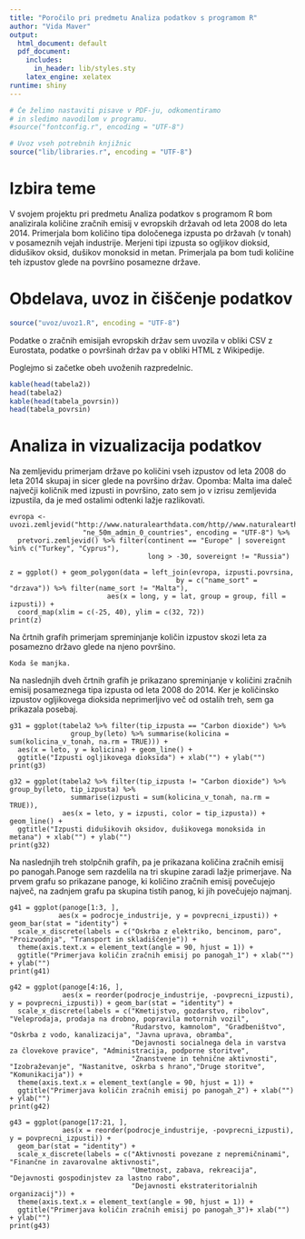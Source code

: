```yaml
---
title: "Poročilo pri predmetu Analiza podatkov s programom R"
author: "Vida Maver"
output:
  html_document: default
  pdf_document:
    includes:
      in_header: lib/styles.sty
    latex_engine: xelatex
runtime: shiny
---
```


```r
# Če želimo nastaviti pisave v PDF-ju, odkomentiramo
# in sledimo navodilom v programu.
#source("fontconfig.r", encoding = "UTF-8")

# Uvoz vseh potrebnih knjižnic
source("lib/libraries.r", encoding = "UTF-8")
```
# Izbira teme

V svojem projektu pri predmetu Analiza podatkov s programom R bom analizirala količine zračnih emisij v evropskih državah od leta 2008 do leta 2014. Primerjala bom količino tipa določenega izpusta po državah (v tonah) v posameznih vejah industrije. Merjeni tipi izpusta so ogljikov dioksid, didušikov oksid, dušikov monoksid in metan. Primerjala pa bom tudi količine teh izpustov glede na površino posamezne države.

# Obdelava, uvoz in čiščenje podatkov

```r
source("uvoz/uvoz1.R", encoding = "UTF-8")
```

Podatke o zračnih emisijah evropskih držav sem uvozila v obliki CSV z Eurostata, podatke o površinah držav pa v obliki HTML z Wikipedije.

Poglejmo si začetke obeh uvoženih razpredelnic.

```r
kable(head(tabela2))
head(tabela2)
kable(head(tabela_povrsin))
head(tabela_povrsin)
```

# Analiza in vizualizacija podatkov

Na zemljevidu primerjam države po količini vseh izpustov od leta 2008 do leta 2014 skupaj in sicer glede na površino držav.
Opomba: Malta ima daleč največji količnik med izpusti in površino, zato sem jo v izrisu zemljevida izpustila, da je med ostalimi odtenki lažje razlikovati.

```
evropa <- uvozi.zemljevid("http://www.naturalearthdata.com/http//www.naturalearthdata.com/download/50m/cultural/ne_50m_admin_0_countries.zip",
                  "ne_50m_admin_0_countries", encoding = "UTF-8") %>%
  pretvori.zemljevid() %>% filter(continent == "Europe" | sovereignt %in% c("Turkey", "Cyprus"),
                                  long > -30, sovereignt != "Russia")

z = ggplot() + geom_polygon(data = left_join(evropa, izpusti.povrsina,
                                         by = c("name_sort" = "drzava")) %>% filter(name_sort != "Malta"),
                        aes(x = long, y = lat, group = group, fill = izpusti)) +
  coord_map(xlim = c(-25, 40), ylim = c(32, 72))
print(z)
```
Na črtnih grafih primerjam spreminjanje količin izpustov skozi leta za posamezno državo glede na njeno površino.

```
Koda še manjka.
```

Na naslednjih dveh črtnih grafih je prikazano spreminjanje v količini zračnih emisij posameznega tipa izpusta od leta 2008 do 2014. Ker je količinsko izpustov ogljikovega dioksida neprimerljivo več od ostalih treh, sem ga prikazala posebaj. 

```
g31 = ggplot(tabela2 %>% filter(tip_izpusta == "Carbon dioxide") %>%
               group_by(leto) %>% summarise(kolicina = sum(kolicina_v_tonah, na.rm = TRUE))) +
  aes(x = leto, y = kolicina) + geom_line() +
  ggtitle("Izpusti ogljikovega dioksida") + xlab("") + ylab("")
print(g3)

g32 = ggplot(tabela2 %>% filter(tip_izpusta != "Carbon dioxide") %>% group_by(leto, tip_izpusta) %>%
               summarise(izpusti = sum(kolicina_v_tonah, na.rm = TRUE)),
             aes(x = leto, y = izpusti, color = tip_izpusta)) + geom_line() + 
  ggtitle("Izpusti didušikovih oksidov, dušikovega monoksida in metana") + xlab("") + ylab("")
print(g32)
```
Na naslednjih treh stolpčnih grafih, pa je prikazana količina zračnih emisij po panogah.Panoge sem razdelila na tri skupine zaradi lažje primerjave. Na prvem grafu so prikazane panoge, ki količino zračnih emisij povečujejo največ, na zadnjem grafu pa skupina tistih panog, ki jih povečujejo najmanj.

```
g41 = ggplot(panoge[1:3, ],
            aes(x = podrocje_industrije, y = povprecni_izpusti)) + geom_bar(stat = "identity") +
  scale_x_discrete(labels = c("Oskrba z elektriko, bencinom, paro", "Proizvodnja", "Transport in skladiščenje")) +
  theme(axis.text.x = element_text(angle = 90, hjust = 1)) + 
  ggtitle("Primerjava količin zračnih emisij po panogah_1") + xlab("") + ylab("")
print(g41)

g42 = ggplot(panoge[4:16, ],
             aes(x = reorder(podrocje_industrije, -povprecni_izpusti), y = povprecni_izpusti)) + geom_bar(stat = "identity") +
  scale_x_discrete(labels = c("Kmetijstvo, gozdarstvo, ribolov", "Veleprodaja, prodaja na drobno, popravila motornih vozil", 
                              "Rudarstvo, kamnolom", "Gradbeništvo", "Oskrba z vodo, kanalizacija", "Javna uprava, obramba", 
                              "Dejavnosti socialnega dela in varstva za človekove pravice", "Administracija, podporne storitve", 
                              "Znanstvene in tehnične aktivnosti", "Izobraževanje", "Nastanitve, oskrba s hrano","Druge storitve", "Komunikacija")) +
  theme(axis.text.x = element_text(angle = 90, hjust = 1)) +
  ggtitle("Primerjava količin zračnih emisij po panogah_2") + xlab("") + ylab("")
print(g42)

g43 = ggplot(panoge[17:21, ],
             aes(x = reorder(podrocje_industrije, -povprecni_izpusti), y = povprecni_izpusti)) +
  geom_bar(stat = "identity") +
  scale_x_discrete(labels = c("Aktivnosti povezane z nepremičninami", "Finančne in zavarovalne aktivnosti", 
                              "Umetnost, zabava, rekreacija", "Dejavnosti gospodinjstev za lastno rabo", 
                              "Dejavnosti ekstrateritorialnih organizacij")) +
  theme(axis.text.x = element_text(angle = 90, hjust = 1)) +
  ggtitle("Primerjava količin zračnih emisij po panogah_3")+ xlab("") + ylab("")
print(g43)
```



































